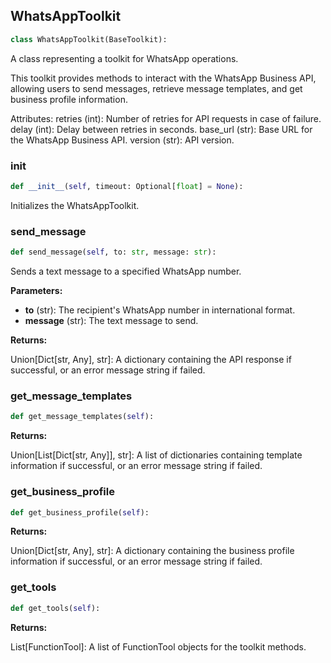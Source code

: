 <a id="camel.toolkits.whatsapp_toolkit"></a>

<a id="camel.toolkits.whatsapp_toolkit.WhatsAppToolkit"></a>

## WhatsAppToolkit

```python
class WhatsAppToolkit(BaseToolkit):
```

A class representing a toolkit for WhatsApp operations.

This toolkit provides methods to interact with the WhatsApp Business API,
allowing users to send messages, retrieve message templates, and get
business profile information.

Attributes:
retries (int): Number of retries for API requests in case of failure.
delay (int): Delay between retries in seconds.
base_url (str): Base URL for the WhatsApp Business API.
version (str): API version.

<a id="camel.toolkits.whatsapp_toolkit.WhatsAppToolkit.__init__"></a>

### __init__

```python
def __init__(self, timeout: Optional[float] = None):
```

Initializes the WhatsAppToolkit.

<a id="camel.toolkits.whatsapp_toolkit.WhatsAppToolkit.send_message"></a>

### send_message

```python
def send_message(self, to: str, message: str):
```

Sends a text message to a specified WhatsApp number.

**Parameters:**

- **to** (str): The recipient's WhatsApp number in international format.
- **message** (str): The text message to send.

**Returns:**

  Union[Dict[str, Any], str]: A dictionary containing
the API response if successful, or an error message string if
failed.

<a id="camel.toolkits.whatsapp_toolkit.WhatsAppToolkit.get_message_templates"></a>

### get_message_templates

```python
def get_message_templates(self):
```

**Returns:**

  Union[List[Dict[str, Any]], str]: A list of dictionaries containing
template information if successful, or an error message string
if failed.

<a id="camel.toolkits.whatsapp_toolkit.WhatsAppToolkit.get_business_profile"></a>

### get_business_profile

```python
def get_business_profile(self):
```

**Returns:**

  Union[Dict[str, Any], str]: A dictionary containing the business
profile information if successful, or an error message string
if failed.

<a id="camel.toolkits.whatsapp_toolkit.WhatsAppToolkit.get_tools"></a>

### get_tools

```python
def get_tools(self):
```

**Returns:**

  List[FunctionTool]: A list of FunctionTool objects for the
toolkit methods.

